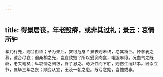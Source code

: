 ```yaml
---
---
---
```

title: 得景居丧，年老毁瘠，或非其过礼；景云：哀情所钟
---



孝乃行先，则当衔恤；子为亲后，安可危身？景丧则未终，老其将至。怀蓼莪之慕，诚合尽哀；迫桑榆之光，岂宜致毁？所以爰资肉食，唯服麻缞。况血气之既衰，老夫耄矣；纵哀情之罔极，吾子忍之。苟灭性而不胜，则伤生而非孝。因杀立节，庶毕三年之丧；顺变从宜，无及一朝之患。既亏念始，当愧或非。